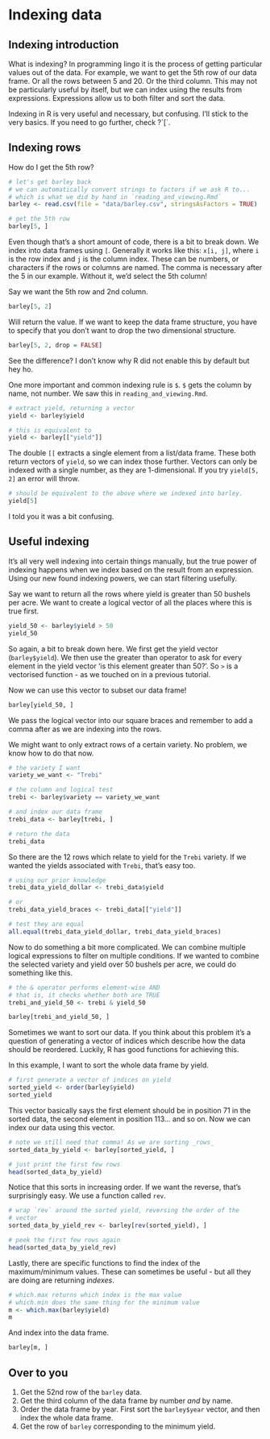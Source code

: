 # Indexing data

## Indexing introduction

What is indexing? In programming lingo it is the process of getting particular
values out of the data. For example, we want to get the 5th row of our data frame.
Or all the rows between 5 and 20. Or the third column. This may not be particularly
useful by itself, but we can index using the results from expressions. Expressions
allow us to both filter and sort the data.

Indexing in R is very useful and necessary, but confusing. I'll stick to the very
basics. If you need to go further, check ?\`[\`.

## Indexing rows

How do I get the 5th row?

```r
# let's get barley back
# we can automatically convert strings to factors if we ask R to...
# which is what we did by hand in `reading_and_viewing.Rmd`
barley <- read.csv(file = "data/barley.csv", stringsAsFactors = TRUE)

# get the 5th row
barley[5, ]

```
Even though that's a short amount of code, there is a bit to break down. We index
into data frames using `[`. Generally it works like this: `x[i, j]`, where `i` is
the row index and `j` is the column index. These can be numbers, or characters if
the rows or columns are named. The comma is necessary after the 5 in our example.
Without it, we'd select the 5th column!

Say we want the 5th row and 2nd column.

```r
barley[5, 2]
```

Will return the value. If we want to keep the data frame structure, you have to 
specify that you don't want to drop the two dimensional structure.

```r
barley[5, 2, drop = FALSE]
```
See the difference? I don't know why R did not enable this by default but hey ho.

One more important and common indexing rule is `$`. `$` gets the column by name, 
not number. We saw this in `reading_and_viewing.Rmd`.

```r
# extract yield, returning a vector
yield <- barley$yield

# this is equivalent to 
yield <- barley[["yield"]]
```

The double `[[` extracts a single element from a list/data frame. These both return
vectors of `yield`, so we can index those further. Vectors can only be indexed
with a single number, as they are 1-dimensional. If you try `yield[5, 2]` an error
will throw.

```r
# should be equivalent to the above where we indexed into barley.
yield[5]
```

I told you it was a bit confusing.

## Useful indexing

It's all very well indexing into certain things manually, but the true power of 
indexing happens when we index based on the result from an expression. Using our
new found indexing powers, we can start filtering usefully.

Say we want to return all the rows where yield is greater than 50 bushels per acre.
We want to create a logical vector of all the places where this is true first.

```r
yield_50 <- barley$yield > 50
yield_50
```
So again, a bit to break down here. We first get the yield vector (`barley$yield`).
We then use the greater than operator to ask for every element in the yield vector
'is this element greater than 50?'. So `>` is a vectorised function - as we touched on
in a previous tutorial.

Now we can use this vector to subset our data frame!

```r
barley[yield_50, ]
```

We pass the logical vector into our square braces and remember to add a comma after
as we are indexing into the rows.

We might want to only extract rows of a certain variety. No problem, we know how 
to do that now.

```r
# the variety I want
variety_we_want <- "Trebi"

# the column and logical test
trebi <- barley$variety == variety_we_want

# and index our data frame
trebi_data <- barley[trebi, ]

# return the data
trebi_data
```

So there are the 12 rows which relate to yield for the `Trebi` variety. If we wanted
the yields associated with `Trebi`, that's easy too.

```r
# using our prior knowledge
trebi_data_yield_dollar <- trebi_data$yield

# or
trebi_data_yield_braces <- trebi_data[["yield"]]

# test they are equal
all.equal(trebi_data_yield_dollar, trebi_data_yield_braces)
```

Now to do something a bit more complicated. We can combine multiple logical
expressions to filter on multiple conditions. If we wanted to combine the selected
variety and yield over 50 bushels per acre, we could do something like this.

```r
# the & operator performs element-wise AND
# that is, it checks whether both are TRUE
trebi_and_yield_50 <- trebi & yield_50

barley[trebi_and_yield_50, ]
```
Sometimes we want to sort our data. If you think about this problem it's a question
of generating a vector of indices which describe how the data should be reordered.
Luckily, R has good functions for achieving this.

In this example, I want to sort the whole data frame by yield.

```r
# first generate a vector of indices on yield
sorted_yield <- order(barley$yield)
sorted_yield
```
This vector basically says the first element should be in position 71 in the 
sorted data, the second element in position 113... and so on. Now we can index
our data using this vector.

```r
# note we still need that comma! As we are sorting _rows_
sorted_data_by_yield <- barley[sorted_yield, ]

# just print the first few rows
head(sorted_data_by_yield)
```

Notice that this sorts in increasing order. If we want the reverse, that's 
surprisingly easy. We use a function called `rev`.

```r
# wrap `rev` around the sorted yield, reversing the order of the 
# vector
sorted_data_by_yield_rev <- barley[rev(sorted_yield), ]

# peek the first few rows again
head(sorted_data_by_yield_rev)
```

Lastly, there are specific functions to find the index of the maximum/minimum 
values. These can sometimes be useful - but all they are doing are returning
_indexes_.

```r
# which.max returns which index is the max value
# which.min does the same thing for the minimum value
m <- which.max(barley$yield)
m
```

And index into the data frame.

```r
barley[m, ]
```

## Over to you

1. Get the 52nd row of the `barley` data.
2. Get the third column of the data frame by number _and_ by name.
3. Order the data frame by year. First sort the `barley$year` vector, and then
index the whole data frame.
4. Get the row of `barley` corresponding to the minimum yield.

